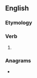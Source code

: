 ==English==

===Etymology===
{{suffix|en|lose|eth}}

===Verb===
{{head|en|verb form}}

# {{en-archaic third-person singular of|lose}}

===Anagrams===
* {{anagrams|en|a=ehlost|Holtes|Lhotse|Tholes|helots|hostel|hotels|hôtels|shotel|tholes}}